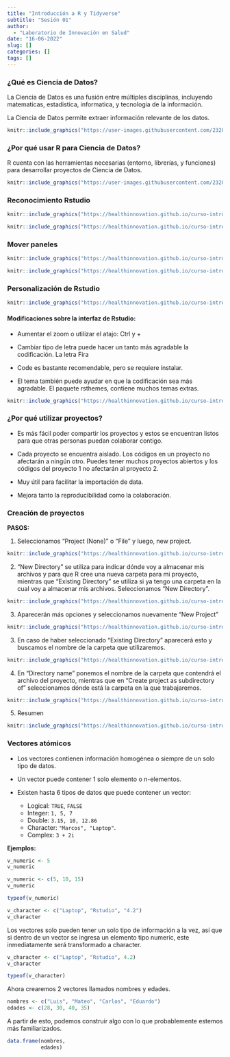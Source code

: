 ```yaml
---
title: "Introducción a R y Tidyverse"
subtitle: "Sesión 01"  
author: 
  - "Laboratorio de Innovación en Salud"
date: "16-06-2022"
slug: []
categories: []
tags: []
---
```



### ¿Qué es Ciencia de Datos?

La Ciencia de Datos es una fusión entre múltiples disciplinas, incluyendo matematicas, estadistica, informatica, y tecnologia de la información. 

La Ciencia de Datos permite extraer información relevante de los datos.

```r
knitr::include_graphics("https://user-images.githubusercontent.com/23284899/164083485-8a0cb088-e04d-4234-88f4-439289234530.png")
```

### ¿Por qué usar R para Ciencia de Datos?

R cuenta con las herramientas necesarias (entorno, librerías, y funciones) para desarrollar proyectos de Ciencia de Datos.

```r
knitr::include_graphics("https://user-images.githubusercontent.com/23284899/164085004-8f34ca37-3780-4790-91cc-c934f594b34b.png")
```

### Reconocimiento Rstudio

```r
knitr::include_graphics("https://healthinnovation.github.io/curso-introduccion-r-tidyverse/sesion_01/img/01_IDE_Rdtudio_v1.png")
```


```r
knitr::include_graphics("https://healthinnovation.github.io/curso-introduccion-r-tidyverse/sesion_01/img/01_IDE_Rdtudio_v2.png")
```

### Mover paneles 

```r
knitr::include_graphics("https://healthinnovation.github.io/curso-introduccion-r-tidyverse/sesion_01/img/03_panel_v1.png")
```

```r
knitr::include_graphics("https://healthinnovation.github.io/curso-introduccion-r-tidyverse/sesion_01/img/03_panel_v2.png")
```

### Personalización de Rstudio

```r
knitr::include_graphics("https://healthinnovation.github.io/curso-introduccion-r-tidyverse/sesion_01/img/04_config_global_v1.png")
```

#### **Modificaciones sobre la interfaz de Rstudio:**

 - Aumentar el zoom o utilizar el atajo: Ctrl y +
 
 - Cambiar tipo de letra puede hacer un tanto más agradable la codificación. La letra Fira
 
 - Code es bastante recomendable, pero se requiere instalar.
 
 - El tema también puede ayudar en que la codificación sea más agradable. El paquete rsthemes, contiene muchos temas extras.

```r
knitr::include_graphics("https://healthinnovation.github.io/curso-introduccion-r-tidyverse/sesion_01/img/04_config_global_v2.png")
```


### ¿Por qué utilizar proyectos?

 - Es más fácil poder compartir los proyectos y estos se encuentran listos para que otras personas puedan colaborar contigo.
 
 - Cada proyecto se encuentra aislado. Los códigos en un proyecto no afectarán a ningún otro. Puedes tener muchos proyectos abiertos y los códigos del proyecto 1 no afectarán al proyecto 2.
 
 - Muy útil para facilitar la importación de data.
 
 - Mejora tanto la reproducibilidad como la colaboración.
 
### Creación de proyectos 

**PASOS:**

1. Seleccionamos “Project (None)” o “File” y luego, new project.

```r
knitr::include_graphics("https://healthinnovation.github.io/curso-introduccion-r-tidyverse/sesion_01/img/creacion_proyectos_1.png")
```

2. “New Directory” se utiliza para indicar dónde voy a almacenar mis archivos y para que R cree una nueva carpeta para mi proyecto, mientras que “Existing Directory” se utiliza si ya tengo una carpeta en la cual voy a almacenar mis archivos. Seleccionamos “New Directory”.

```r
knitr::include_graphics("https://healthinnovation.github.io/curso-introduccion-r-tidyverse/sesion_01/img/creacion_proyectos_3.png")
```
3. Aparecerán más opciones y seleccionamos nuevamente “New Project”

```r
knitr::include_graphics("https://healthinnovation.github.io/curso-introduccion-r-tidyverse/sesion_01/img/creacion_proyectos_4.png")
```


3. En caso de haber seleccionado “Existing Directory” aparecerá esto y buscamos el nombre de la carpeta que utilizaremos.

```r
knitr::include_graphics("https://healthinnovation.github.io/curso-introduccion-r-tidyverse/sesion_01/img/creacion_proyectos_5.png")
```


4. En “Directory name” ponemos el nombre de la carpeta que contendrá el archivo del proyecto, mientras que en “Create project as subdirectory of” seleccionamos dónde está la carpeta en la que trabajaremos.

```r
knitr::include_graphics("https://healthinnovation.github.io/curso-introduccion-r-tidyverse/sesion_01/img/creacion_proyectos_6.png")
```


5. Resumen

```r
knitr::include_graphics("https://healthinnovation.github.io/curso-introduccion-r-tidyverse/sesion_01/img/creacion_proyectos_6.gif")
```

### Vectores atómicos 

- Los vectores contienen información homogénea o siempre de un solo tipo de datos.
  
- Un vector puede contener 1 solo elemento o n-elementos.

- Existen hasta 6 tipos de datos que puede contener un vector:
    - Logical: `TRUE`, `FALSE`
    - Integer: `1, 5, 7` 
    - Double: `3.15, 10, 12.86`
    - Character: `"Marcos", "Laptop"`.
    - Complex: `3 + 2i`

**Ejemplos:**

```r
v_numeric <- 5
v_numeric
```

```r
v_numeric <- c(5, 10, 15)
v_numeric
```

```r
typeof(v_numeric)
```

```r
v_character <- c("Laptop", "Rstudio", "4.2")
v_character
```

Los vectores solo pueden tener un solo tipo de información a la vez, así que si dentro de un vector se ingresa un elemento tipo numeric, este inmediatamente será transformado a character.

```r
v_character <- c("Laptop", "Rstudio", 4.2)
v_character
```

```r
typeof(v_character)
```

Ahora crearemos 2 vectores llamados nombres y edades.


```r
nombres <- c("Luis", "Mateo", "Carlos", "Eduardo")
edades <- c(28, 30, 40, 35)
```

A partir de esto, podemos construir algo con lo que probablemente estemos más familiarizados.

```r
data.frame(nombres, 
           edades)
```
